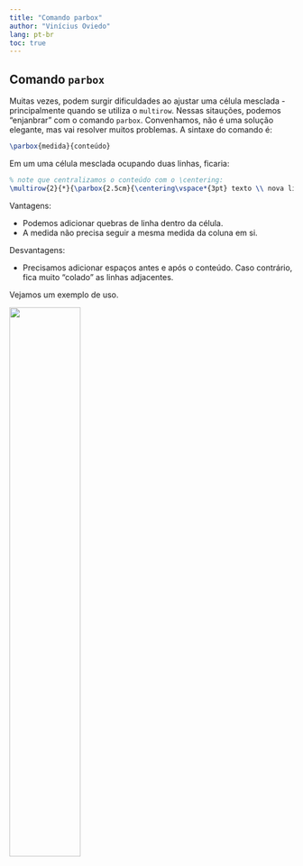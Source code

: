 ```yaml
---
title: "Comando parbox"
author: "Vinícius Oviedo"
lang: pt-br
toc: true
---
```


## Comando `parbox`

Muitas vezes, podem surgir dificuldades ao ajustar uma célula mesclada - principalmente quando se utiliza o `multirow`. Nessas sitauções,
podemos "enjanbrar" com o comando `parbox`. Convenhamos, não é uma solução elegante, mas vai resolver muitos problemas. A sintaxe do
comando é:

```LaTeX
\parbox{medida}{conteúdo} 
```

Em um uma célula mesclada ocupando duas linhas, ficaria:

```LaTeX
% note que centralizamos o conteúdo com o \centering:
\multirow{2}{*}{\parbox{2.5cm}{\centering\vspace*{3pt} texto \\ nova linha} \vspace*{10pt}}
```

Vantagens:

- Podemos adicionar quebras de linha dentro da célula.
- A medida não precisa seguir a mesma medida da coluna em si.

Desvantagens:

- Precisamos adicionar espaços antes e após o conteúdo. Caso contrário, fica muito "colado" as linhas adjacentes.


Vejamos um exemplo de uso.

![](C:\Users\vinic\Desktop\LaTeXtablescourse\assets\parbox.png){width=50%}